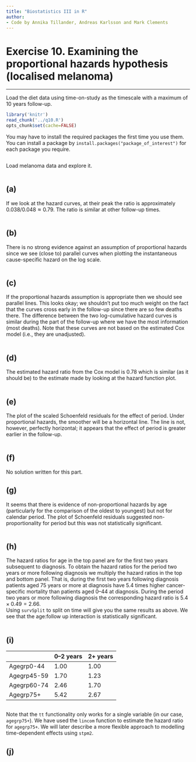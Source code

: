 ```yaml
---
title: "Biostatistics III in R"
author:
- Code by Annika Tillander, Andreas Karlsson and Mark Clements
---
```



# Exercise 10. Examining the proportional hazards hypothesis (localised melanoma) #

-----------

Load the diet data using time-on-study as the timescale with a maximum of 10 years follow-up.

```r
library('knitr')
read_chunk('../q10.R')
opts_chunk$set(cache=FALSE)
```

You may have to install the required packages the first time you use them. You can install a package by `install.packages("package_of_interest")` for each package you require.

```r
```
Load melanoma data and explore it.

```r
```

## (a) ## 

If we look at the hazard curves, at their peak the ratio is
        approximately $0.038/0.048\approx0.79$. The ratio is similar at
        other follow-up times.

```r
```

## (b) ## 
There is no strong evidence against an assumption of
        proportional hazards since we see (close to) parallel curves
        when plotting the instantaneous cause-specific hazard on the
        log scale.

```r
```

## (c) ## 

If the proportional hazards assumption is appropriate then we
        should see parallel lines. This looks
        okay; we shouldn’t put too much weight on the fact that the
        curves cross early in the follow-up since there are so few
        deaths there. The difference between the two log-cumulative
        hazard curves is similar during the part of the follow-up where
        we have the most information (most deaths). Note that these
        curves are not based on the estimated Cox model (i.e., they
        are unadjusted).
		

```r
```

## (d) ## 
The estimated hazard ratio from the Cox model is $0.78$ which is
        similar (as it should be) to the estimate made by looking at the
        hazard function plot.

```r
```

## (e) ## 
The plot of the scaled
        Schoenfeld residuals for the effect of period. Under
        proportional hazards, the smoother will be a horizontal line.
        The line is not, however, perfectly horizontal; it appears that
        the effect of period is greater earlier in the follow-up.

```r
```


## (f) ## 
No solution written for this part.

## (g) ## 
It seems that there is evidence of non-proportional hazards by
        age (particularly for the comparison of the oldest to youngest)
        but not for calendar period. The plot of Schoenfeld residuals
        suggested non-proportionality for period but this was not
        statistically significant.

```r
```

## (h) ## 

The hazard ratios for age in the top panel are for the first two
        years subsequent to diagnosis. To obtain the hazard ratios for
        the period two years or more following diagnosis we multiply the
        hazard ratios in the top and bottom panel. That is, during the
        first two years following diagnosis patients aged 75 years or
        more at diagnosis have 5.4 times higher cancer-specific
        mortality than patients aged 0–44 at diagnosis. During the
        period two years or more following diagnosis the corresponding
        hazard ratio is $5.4 \times 0.49=2.66$.\
        Using `survSplit` to split on time will give you the same results
        as above. We see that the age:follow up interaction is
        statistically significant.


```r
```


## (i) ## 

              0–2 years   2+ years
------------- ----------- ----------
  Agegrp0-44     1.00        1.00
  Agegrp45-59    1.70        1.23
  Agegrp60-74    2.46        1.70 
  Agegrp75+      5.42        2.67


```r
```

Note that the `tt` functionality only works for a single variable (in our case, `agegrp75+`). We have used the `lincom` function to estimate the hazard ratio for `agegrp75+`. We will later describe a more flexible approach to modelling time-dependent effects using `stpm2`.

## (j) ## 

```r
```

